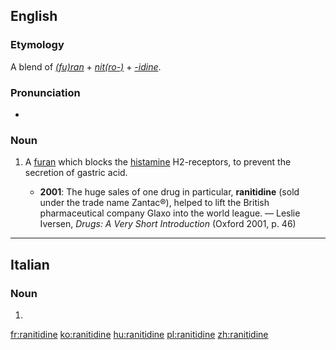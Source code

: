 ==English==
{{wikipedia}}

===Etymology===
A blend of ''[[furan|(fu)ran]]'' + ''[[nitro-|nit(ro-)]]'' + ''[[-idine]]''.

===Pronunciation===
* {{IPA|/ɹəˈnɪtɪdiːn/}}

===Noun===
{{en-noun|-}}

# {{context|pharmacology|lang=en}} A [[furan]] which blocks the [[histamine]] H2-receptors, to prevent the secretion of gastric acid.
#* '''2001''': The huge sales of one drug in particular, '''ranitidine''' (sold under the trade name Zantac®), helped to lift the British pharmaceutical company Glaxo into the world league. — Leslie Iversen, ''Drugs: A Very Short Introduction'' (Oxford 2001, p. 46)

----

==Italian==

===Noun===
{{head|it|plural}} {{f}}

# {{plural of|ranitidina|lang=it}}

[[fr:ranitidine]]
[[ko:ranitidine]]
[[hu:ranitidine]]
[[pl:ranitidine]]
[[zh:ranitidine]]